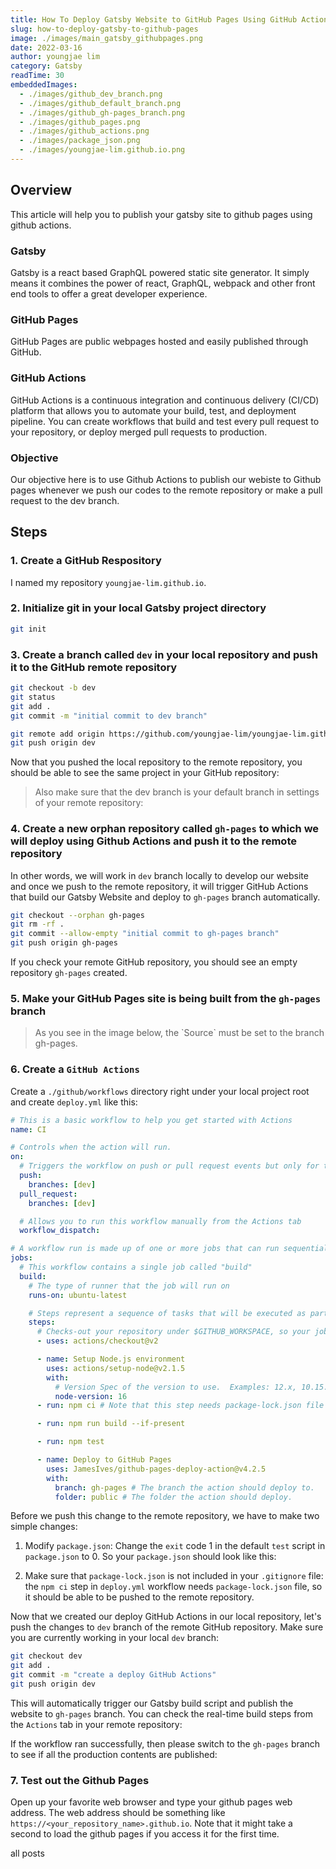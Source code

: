 ```yaml
---
title: How To Deploy Gatsby Website to GitHub Pages Using GitHub Actions 
slug: how-to-deploy-gatsby-to-github-pages
image: ./images/main_gatsby_githubpages.png
date: 2022-03-16
author: youngjae lim
category: Gatsby 
readTime: 30
embeddedImages:
  - ./images/github_dev_branch.png
  - ./images/github_default_branch.png
  - ./images/github_gh-pages_branch.png
  - ./images/github_pages.png
  - ./images/github_actions.png
  - ./images/package_json.png
  - ./images/youngjae-lim.github.io.png
---
```



## Overview

This article will help you to publish your gatsby site to github pages using github actions.

### Gatsby

Gatsby is a react based GraphQL powered static site generator. It simply means it combines the power of react, GraphQL, webpack and other front end tools to offer a great developer experience.

### GitHub Pages

GitHub Pages are public webpages hosted and easily published through GitHub.


### GitHub Actions

GitHub Actions is a continuous integration and continuous delivery (CI/CD) platform that allows you to automate your build, test, and deployment pipeline. You can create workflows that build and test every pull request to your repository, or deploy merged pull requests to production.

### Objective

Our objective here is to use Github Actions to publish our webiste to Github pages whenever we push our codes to the remote repository or make a pull request to the dev branch.

## Steps

### 1. Create a GitHub Respository

  I named my repository `youngjae-lim.github.io`.


### 2. Initialize git in your local Gatsby project directory

  ```bash
  git init
  ```

### 3. Create a branch called `dev` in your local repository and push it to the GitHub remote repository


  ```bash
  git checkout -b dev
  git status
  git add .
  git commit -m "initial commit to dev branch"

  git remote add origin https://github.com/youngjae-lim/youngjae-lim.github.io 
  git push origin dev 
  ```

  Now that you pushed the local repository to the remote repository, you should be able to see the same project in your GitHub repository:

  <GatsbyImage image={getImage(props.embeddedImages[0])} alt="github dev branch" />

  <blockquote display="warning">  
  Also make sure that the dev branch is your default branch in settings of your remote repository:
  </blockquote>
  
  <GatsbyImage image={getImage(props.embeddedImages[1])} alt="github default branch" />


### 4. Create a new orphan repository called `gh-pages` to which we will deploy using Github Actions and push it to the remote repository

  In other words, we will work in `dev` branch locally to develop our website and once we push to the remote repository, it will trigger GitHub Actions that build our Gatsby Website and deploy to `gh-pages` branch automatically. 
 
  ```bash
  git checkout --orphan gh-pages
  git rm -rf .
  git commit --allow-empty "initial commit to gh-pages branch"
  git push origin gh-pages
  ```

  If you check your remote GitHub repository, you should see an empty repository `gh-pages` created.

### 5. Make your GitHub Pages site is being built from the `gh-pages` branch

  <blockquote display="warning">  
  As you see in the image below, the `Source` must be set to the branch gh-pages.
  </blockquote>

  <GatsbyImage image={getImage(props.embeddedImages[3])} alt="github default branch for github pages" />

### 6. Create a `GitHub Actions`

  Create a `./github/workflows` directory right under your local project root and create `deploy.yml` like this:

  ```yml file=./github/workflows/deploy.yml highlights=32,36
  # This is a basic workflow to help you get started with Actions
  name: CI

  # Controls when the action will run.
  on:
    # Triggers the workflow on push or pull request events but only for the dev branch
    push:
      branches: [dev]
    pull_request:
      branches: [dev]

    # Allows you to run this workflow manually from the Actions tab
    workflow_dispatch:

  # A workflow run is made up of one or more jobs that can run sequentially or in parallel
  jobs:
    # This workflow contains a single job called "build"
    build:
      # The type of runner that the job will run on
      runs-on: ubuntu-latest

      # Steps represent a sequence of tasks that will be executed as part of the job
      steps:
        # Checks-out your repository under $GITHUB_WORKSPACE, so your job can access it
        - uses: actions/checkout@v2

        - name: Setup Node.js environment
          uses: actions/setup-node@v2.1.5
          with:
            # Version Spec of the version to use.  Examples: 12.x, 10.15.1, >=10.15.0
            node-version: 16
        - run: npm ci # Note that this step needs package-lock.json file

        - run: npm run build --if-present

        - run: npm test

        - name: Deploy to GitHub Pages
          uses: JamesIves/github-pages-deploy-action@v4.2.5
          with:
            branch: gh-pages # The branch the action should deploy to.
            folder: public # The folder the action should deploy.
  ```

  Before we push this change to the remote repository, we have to make two simple changes:
  1. Modify `package.json`: 
  Change the `exit` code 1 in the default `test` script in `package.json` to 0. So your `package.json` should look like this:

  <GatsbyImage image={getImage(props.embeddedImages[5])} alt="package.json" />

  2. Make sure that `package-lock.json` is not included in your `.gitignore` file: the `npm ci` step in `deploy.yml` workflow needs `package-lock.json` file, so it should be able to be pushed to the remote repository. 

  
Now that we created our deploy GitHub Actions in our local repository, let's push the changes to `dev` branch of the remote GitHub repository. Make sure you are currently working in your local `dev` branch:

  ```bash
  git checkout dev
  git add .
  git commit -m "create a deploy GitHub Actions"
  git push origin dev
  ```

  This will automatically trigger our Gatsby build script and publish the website to `gh-pages` branch. You can check the real-time build steps from the `Actions` tab in your remote repository:

  <GatsbyImage image={getImage(props.embeddedImages[4])} alt="github actions" />

  If the workflow ran successfully, then please switch to the `gh-pages` branch to see if all the production contents are published:
  
  <GatsbyImage image={getImage(props.embeddedImages[2])} alt="github gh-pages branch" />

### 7. Test out the Github Pages

Open up your favorite web browser and type your github pages web address. The web address should be something like `https://<your_repository_name>.github.io`. Note that it might take a second to load the github pages if you access it for the first time. 
  
  <GatsbyImage image={getImage(props.embeddedImages[6])} alt="github gh-pages branch" />

<Link to='/posts' className='btn center-btn'>
  all posts
</Link>
